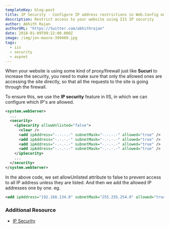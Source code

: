 ```yaml
---
templateKey: blog-post
title: IP Security - Configure IP address restrictions in Web.Config on IIS
description: Restrict access to your website using IIS IP security
author: Abhith Rajan
authorURL: "https://twitter.com/abhithrajan"
date: 2018-01-09T09:22:00.000Z
image: /img/jon-moore-399469.jpg
tags:
  - iis
  - security
  - aspnet
---
```


When your website is using some kind of proxy/firewall just like **Sucuri** to increase the security, you need to make sure that only the allowed ones are accessing the site directly, so that all the requests to the site is going through the firewall.

To ensure this, we use the **IP security** feature in IIS, in which we can configure which IP's are allowed.

```xml
<system.webServer>
  ...
  <security>
    <ipSecurity allowUnlisted="false">
      <clear />
      <add ipAddress="-.-.-.-" subnetMask="-.-.-.-" allowed="true" />
      <add ipAddress="-.-.-.-" subnetMask="-.-.-.-" allowed="true" />
      <add ipAddress="-.-.-.-" subnetMask="-.-.-.-" allowed="true" />
      <add ipAddress="-.-.-.-" subnetMask="-.-.-.-" allowed="true" />
    </ipSecurity>
    ...
  </security>
</system.webServer>
```

In the above code, we set allowUnlisted attribute to false to prevent access to all IP address unless they are listed. And then we add the allowed IP addresses one by one.
eg.

```xml
<add ipAddress="192.168.134.0" subnetMask="255.255.254.0" allowed="true" />
```

### Additional Resource

- [IP Security](https://docs.microsoft.com/en-us/iis/configuration/system.webserver/security/ipsecurity)
